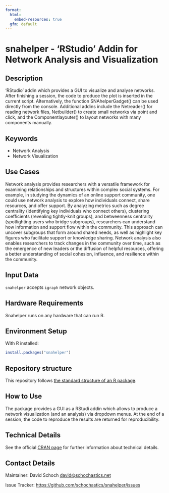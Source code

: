 ```yaml
---
format:
  html:
    embed-resources: true
  gfm: default
---
```


# snahelper - 'RStudio' Addin for Network Analysis and Visualization
<!--
General specifications:
- This specification of the Methods Hub friendly README often uses the word 'should' to indicate the usual case. If you feel you need to do it differently, add a comment to argue for your case when you submit your method.
- A Methods Hub friendly README should contain all sections below that are not marked as optional, and can contain more sections.
- A Methods Hub friendly README should contain as few technical terms as possible and explain (or link to an explanation of) all used technical terms.
- A Methods Hub friendly README should link to all code files that it mentions using the [text](URL relative to this file) format. The relative URL (i.e., no "https://github.com") is neccessary for proper versioning in Methods Hub.
- A Methods Hub friendly README should contain an explanation (in the text) and an alternative for each image it contains (e.g., data models, pipeline, schema structure). Format: ![alternative text that describes what is visible in the image](URL relative to this file).
- A Methods Hub friendly README should link to authoritative sources rather than containing a copy of the information (e.g., documentation).
- A Methods Hub friendly README should use a uniform citation style for all references, for example APA7 https://apastyle.apa.org/style-grammar-guidelines/references/examples

Title:
1. The title must be the README's only first-level heading (line starting with a single '#').
2. The title should make the method's purpose clear.
3. The title (line 1 of this file) must be changed by you, but all other headings should be kept as they are.
4. The title must be appropriate (not harmful, derogatory, etc.).

Section templates:
The README template comes with text templates for each section (after each comment) that can be used, customized or removed as desired.
-->

## Description
<!--
1. Provide a brief and exact description of the method clearly mentioning its purpose i.e., what the method does or aims to achieve in abstract terms (avoiding technical details).
2. The focus should be on explaining the method in a way that helps users with different levels of expertise understand what it does, without going into technical details. It should clearly describe what inputs are needed and what outputs can be expected.
3. Briefly explain the input and output of the method and its note worthy features.
4. Provide link(s) to related papers from the social science domain using the method or similar methods for solving social science research questions. 
5. In a separate paragraph, highlight the reproducibility aspect of the method providing details or references to the resources used by the method, the data used in building the pre-trained modules etc.
6. It should also discuss the decisions and parameters controlling the behavior of the method.
-->

'RStudio' addin which provides a GUI to visualize and analyse networks. 
After finishing a session, the code to produce the plot is inserted in the current script.
Alternatively, the function SNAhelperGadget() can be used directly from the console.
Additional addins include the Netreader() for reading network files, Netbuilder() to create
small networks via point and click, and the Componentlayouter() to layout networks with many components manually.


## Keywords

<!-- EDITME -->

* Network Analysis
* Network Visualization

## Use Cases
<!--
1. The use cases section should contain a list of use cases relevant to the social sciences.
2. Each use case should start with a description of a task and then detail how one can use the method to assist in the task.
3. Each use case may list publications in which the use case occurs (e.g., in APA7 style, https://apastyle.apa.org/style-grammar-guidelines/references/examples).
-->

Network analysis provides researchers with a versatile framework for examining relationships and structures within complex social systems. 
For example, in studying the dynamics of an online support community, one could use network analysis to explore how individuals connect, 
share resources, and offer support. By analyzing metrics such as degree centrality (identifying key individuals who connect others), 
clustering coefficients (revealing tightly-knit groups), and betweenness centrality (spotlighting users who bridge subgroups), researchers 
can understand how information and support flow within the community. This approach can uncover subgroups that form around 
shared needs, as well as highlight key figures who facilitate support or knowledge sharing. 
Network analysis also enables researchers to track changes in the community over time, such as the emergence of new
leaders or the diffusion of helpful resources, offering a better understanding of social cohesion, influence, and resilience 
within the community.

## Input Data
<!--
1. The input data section should illustrate the input data format by showing a (possibly abbreviated) example item and explaining (or linking to an explanation of) the data fields.
2. The input data section should specify which parts of the input data are optional and what effect it has to not provide these.
3. The input data section should link to a small example input file in the same repository that can be used to test the method (this test should be described in the section "How to Use").
-->

`snahelper` accepts `igraph` network objects.

<!-- ## Output Data -->
<!--
1. The output data section should illustrate the output data format by showing a (possibly abbreviated) example item and explaining (or linking to an explanation of) the data fields.
2. The output data section should link to a small example output file in the same repository that can be re-created (as far as the method is non-random) from the input data (as described in the section "How to Use").
-->

## Hardware Requirements
<!--
1. The hardware requirements section should list all requirements (storage, memory, compute, GPUs, cluster software, ...) that exceed the capabilities of a cheap virtual machine provided by cloud computing company (2 x86 CPU core, 4 GB RAM, 40GB HDD).
2. If the method requires a GPU, the hardware requirements section must list the minimal GPU requirements (especially VRAM).
-->

Snahelper runs on any hardware that can run R.

## Environment Setup
<!--
1. The environment setup section should list all requirements and provide all further steps to prepare an environment for running the method (installing requirements, downloading files, creating directoriees, etc.).
2. The environment setup section should recommend to use a virtual environment or similar if the programming language supports one.
-->

With R installed:

```r
install.packages("snahelper")
```

## Repository structure

This repository follows [the standard structure of an R package](https://cran.r-project.org/doc/FAQ/R-exts.html#Package-structure).

## How to Use
<!--
1. The how to use section should provide the list of steps that are necessary to produce the example output file (see section Output Data) after having set up the environment (see section Environment Setup).
2. The how to use section should explain how to customize the steps to one's own needs, usually through configuration files or command line parameters, or refer to the appropriate open documentation.
-->

The package provides a GUI as a RStudi addin which allows to produce a network visualization (and an analysis) via dropdown menus.
At the end of a session, the code to reproduce the results are returned for reproducibility.

## Technical Details
<!--
1. The technical details section should proview a process overview, linking to key source code files at every step of the process.
2. In case a publication provides the details mentioned below, the technical details section should link to this publication using a sentence like "See the [publication](url-of-publication-best-using-doi) for ...". In this case, the mentioned technical details can be omitted from the section.
3. The technical details section should list all information needed to reproduce the method, including employed other methods and selected parameters.
4. The input data section should link to external data it uses, preferably using a DOI to a dataset page or to API documentation.
5. The technical details section should mention how other methods and their parameters were selected and which alternatives were tried.
6. The technical details section should for employed machine learning models mention on what kind of data they were trained.
-->

See the official [CRAN page](https://doi.org/10.32614/CRAN.package.snahelper) for further information about technical details.

<!--## References -->
<!--
1. The references section is optional, especially if they are cited in a publication that explains the technical details (see section Technical Details).
2. The references section should provide references of publications related to this method (e.g., in APA7 style, https://apastyle.apa.org/style-grammar-guidelines/references/examples).
-->

<!-- ## Acknowledgements -->
<!--
1. The acknowledgments section is optional.
2. The acknowledgments section should list expressions of gratitude to people or organizations who contributed, supported or guided.
-->

<!-- ## Disclaimer-->
<!--
1. The disclaimer section is optional.
2. The disclaimer section should list disclaimers, legal notices, or usage restrictions for the method.
-->

## Contact Details
<!-- 
1. The contact details section should specify whom to contact for questions or contributions and how (can be separate entitites; for example email addresses or links to the GitHub issue board).
-->

Maintainer: David Schoch <david@schochastics.net>

Issue Tracker: [https://github.com/schochastics/snahelper/issues](https://github.com/schochastics/snahelper/issues)
